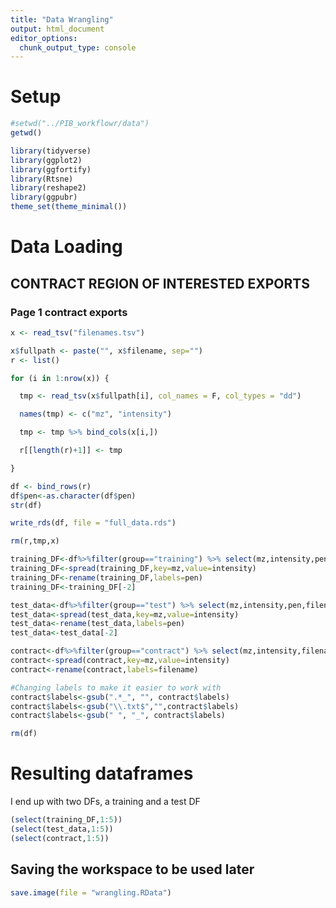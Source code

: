 ```yaml
---
title: "Data Wrangling"
output: html_document
editor_options: 
  chunk_output_type: console
---
```


# Setup

```r
#setwd("../PIB_workflowr/data")
getwd()
```

```r
library(tidyverse)
library(ggplot2)
library(ggfortify)
library(Rtsne)
library(reshape2)
library(ggpubr)
theme_set(theme_minimal())
```

# Data Loading

## CONTRACT REGION OF INTERESTED EXPORTS

### Page 1 contract exports

```r
x <- read_tsv("filenames.tsv")

x$fullpath <- paste("", x$filename, sep="")
r <- list()

for (i in 1:nrow(x)) {

  tmp <- read_tsv(x$fullpath[i], col_names = F, col_types = "dd")

  names(tmp) <- c("mz", "intensity")

  tmp <- tmp %>% bind_cols(x[i,])

  r[[length(r)+1]] <- tmp

}

df <- bind_rows(r)
df$pen<-as.character(df$pen)
str(df)

write_rds(df, file = "full_data.rds")

rm(r,tmp,x)
```


```r
training_DF<-df%>%filter(group=="training") %>% select(mz,intensity,pen,filename) 
training_DF<-spread(training_DF,key=mz,value=intensity)
training_DF<-rename(training_DF,labels=pen)
training_DF<-training_DF[-2]
```

```r
test_data<-df%>%filter(group=="test") %>% select(mz,intensity,pen,filename) 
test_data<-spread(test_data,key=mz,value=intensity)
test_data<-rename(test_data,labels=pen)
test_data<-test_data[-2]
```

```r
contract<-df%>%filter(group=="contract") %>% select(mz,intensity,filename) 
contract<-spread(contract,key=mz,value=intensity)
contract<-rename(contract,labels=filename)

#Changing labels to make it easier to work with
contract$labels<-gsub(".*_", "", contract$labels)
contract$labels<-gsub("\\.txt$","",contract$labels)
contract$labels<-gsub(" ", "_", contract$labels)
```

```r
rm(df)
```


# Resulting dataframes

I end up with two DFs, a training and a test DF

```r
(select(training_DF,1:5))
(select(test_data,1:5))
(select(contract,1:5))
```

## Saving the workspace to be used later

```r
save.image(file = "wrangling.RData")
```
